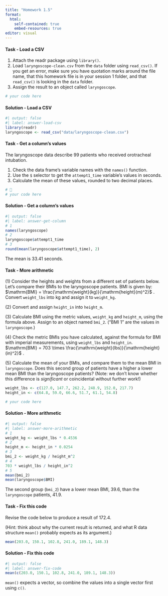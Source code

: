 ```yaml
---
title: "Homework 1.5"
format: 
  html: 
    self-contained: true
    embed-resources: true
editor: visual
---
```


::: {.callout-note icon="false"}
#### Task - Load a CSV

1.  Attach the readr package using `library()`.
2.  Load `laryngoscope-clean.csv` from the `data` folder using `read_csv()`. If you get an error, make sure you have quotation marks around the file name, that this homework file is in your session 1 folder, and that `read_csv()` is looking in the `data` folder.
3.  Assign the result to an object called `laryngoscope`.

```r
# your code here 
```
:::

::: {.callout-tip collapse="true"}
#### Solution - Load a CSV

```r
#| output: false
#| label: answer-load-csv
library(readr)
laryngoscope <- read_csv("data/laryngoscope-clean.csv")
```
:::

::: {.callout-note icon="false"}
#### Task - Get a column's values

The laryngoscope data describe 99 patients who received orotracheal intubation.

1.  Check the data frame's variable names with the `names()` function.
2.  Use the `$` selector to get the `attempt1_time` variable's values in seconds.
3.  Calculate the mean of these values, rounded to two decimal places.

```r
# 🏡
# your code here 
```
:::

::: {.callout-tip collapse="true"}
#### Solution - Get a column's values

```r
#| output: false
#| label: answer-get-column
# 1
names(laryngoscope)
# 2
laryngoscope$attempt1_time
# 3
round(mean(laryngoscope$attempt1_time), 2)
```

The mean is 33.41 seconds.
:::

::: {.callout-note icon="false"}
#### Task - More arithmetic

\(1\) Consider the heights and weights from a different set of patients below. Let's compare their BMIs to the laryngoscope patients. BMI is given by: $\mathrm{BMI} = \frac{\mathrm{weight}(kg)}{\mathrm{height}(m)^2}$ . Convert `weight_lbs` into kg and assign it to `weight_kg`.

\(2\) Convert and assign `height_in` into `height_m`.

\(3\) Calculate BMI using the metric values, `weight_kg` and `height_m`, using the formula above. Assign to an object named `bmi_2`. ("BMI 1" are the values in `laryngoscope`.)

\(4\) Check the metric BMIs you have calculated, against the formula for BMI with imperial measurements, using `weight_lbs` and `height_in`. $\mathrm{BMI} = 703 \times \frac{\mathrm{weight}(lbs)}{\mathrm{height}(in)^2}$ .

\(5\) Calculate the mean of your BMIs, and compare them to the mean BMI in `laryngoscope`. Does this second group of patients have a higher a lower mean BMI than the laryngoscope patients? (Note: we don't know whether this difference is *significant* or coincidental without further work!)

```r
weight_lbs <- c(127.0, 147.7, 262.2, 248.9, 152.0, 217.7)
height_in <- c(64.8, 59.0, 66.6, 51.7, 61.1, 54.8)

# your code here 

```
:::

::: {.callout-tip collapse="true"}
#### Solution - More arithmetic

```r
#| output: false
#| label: answer-more-arithmetic
# 1
weight_kg <- weight_lbs * 0.4536
# 2
height_m <- height_in * 0.0254
# 3
bmi_2 <- weight_kg / height_m^2
# 4
703 * weight_lbs / height_in^2
# 5
mean(bmi_2)
mean(laryngoscope$BMI)
```

The second group (`bmi_2`) have a lower mean BMI, 39.6, than the `laryngoscope` patients, 41.9.
:::

::: {.callout-note icon="false"}
#### Task - Fix this code

Revise the code below to produce a result of 172.4.

(Hint: think about why the current result is returned, and what R data structure `mean()` probably expects as its argument.)

```r
mean(203.0, 150.1, 102.8, 241.0, 189.1, 148.3)

```
:::

::: {.callout-tip collapse="true"}
#### Solution - Fix this code

```r
#| output: false
#| label: answer-fix-code
mean(c(203.0, 150.1, 102.8, 241.0, 189.1, 148.3))
```

`mean()` expects a vector, so combine the values into a single vector first using `c()`.
:::
